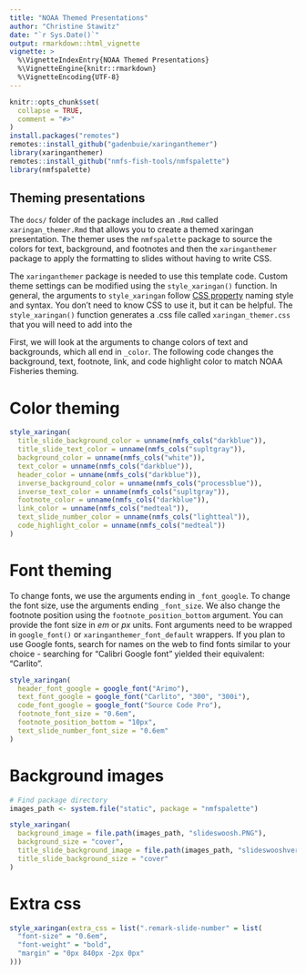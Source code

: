 ```yaml
---
title: "NOAA Themed Presentations"
author: "Christine Stawitz"
date: "`r Sys.Date()`"
output: rmarkdown::html_vignette
vignette: >
  %\VignetteIndexEntry{NOAA Themed Presentations}
  %\VignetteEngine{knitr::rmarkdown}
  %\VignetteEncoding{UTF-8}
---
```


```r
knitr::opts_chunk$set(
  collapse = TRUE,
  comment = "#>"
)
install.packages("remotes")
remotes::install_github("gadenbuie/xaringanthemer")
library(xaringanthemer)
remotes::install_github("nmfs-fish-tools/nmfspalette")
library(nmfspalette)
```

## Theming presentations

The `docs/` folder of the package includes an `.Rmd` called `xaringan_themer.Rmd` that allows you to create a themed xaringan presentation. The themer uses the `nmfspalette` package to source the colors for text, background, and footnotes and then the `xaringanthemer` package to apply the formatting to slides without having to write CSS.

The `xaringanthemer` package is needed to use this template code. Custom theme settings can be modified using the `style_xaringan()` function. In general, the arguments to `style_xaringan` follow [CSS property](https://www.w3schools.com/cssref/) naming style and syntax. You don't need to know CSS to use it, but it can be helpful. The `style_xaringan()` function generates a .css file called `xaringan_themer.css` that you will need to add into the 

First, we will look at the arguments to change colors of text and backgrounds, which all end in `_color`. The following code changes the background, text, footnote, link, and code highlight color to match NOAA Fisheries theming.



# Color theming

```r
style_xaringan(
  title_slide_background_color = unname(nmfs_cols("darkblue")),
  title_slide_text_color = unname(nmfs_cols("supltgray")),
  background_color = unname(nmfs_cols("white")),
  text_color = unname(nmfs_cols("darkblue")),
  header_color = unname(nmfs_cols("darkblue")),
  inverse_background_color = unname(nmfs_cols("processblue")),
  inverse_text_color = unname(nmfs_cols("supltgray")),
  footnote_color = unname(nmfs_cols("darkblue")),
  link_color = unname(nmfs_cols("medteal")),
  text_slide_number_color = unname(nmfs_cols("lightteal")),
  code_highlight_color = unname(nmfs_cols("medteal"))
)
```

# Font theming

To change fonts, we use the arguments ending in `_font_google`. To change the font size, use the arguments ending `_font_size`. We also change the footnote position using the `footnote_position_bottom` argument. You can provide the font size in *em* or *px* units. Font arguments need to be wrapped in `google_font()` or `xaringanthemer_font_default` wrappers. If you plan to use Google fonts, search for names on the web to find fonts similar to your choice - searching for "Calibri Google font" yielded their equivalent: "Carlito".

```r
style_xaringan(
  header_font_google = google_font("Arimo"),
  text_font_google = google_font("Carlito", "300", "300i"),
  code_font_google = google_font("Source Code Pro"),
  footnote_font_size = "0.6em",
  footnote_position_bottom = "10px",
  text_slide_number_font_size = "0.6em"
)
```

# Background images

```r
# Find package directory
images_path <- system.file("static", package = "nmfspalette")

style_xaringan(
  background_image = file.path(images_path, "slideswoosh.PNG"),
  background_size = "cover",
  title_slide_background_image = file.path(images_path, "slideswooshver.png"),
  title_slide_background_size = "cover"
)
```

# Extra css
  
```r
style_xaringan(extra_css = list(".remark-slide-number" = list(
  "font-size" = "0.6em",
  "font-weight" = "bold",
  "margin" = "0px 840px -2px 0px"
)))
```


